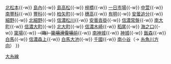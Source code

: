 {{鐵道路線
|模板名稱 = 大糸線 (JR東日本)
|名稱 = [[File:JR logo (east).svg|25px|東日本旅客鐵道|link=東日本旅客鐵道]] [[大糸線]]（松本－南小谷）
|代表色 = #9370db
|車站列表 = [[松本站|松本]]{{-w}} [[北松本站|北松本]]{{-w}} [[島內站 (日本)|島內]]{{-w}} [[島高松站|島高松]]{{-w}} [[梓橋站|梓橋]]{{-w}} [[一日市場站|一日市場]]{{-w}} [[中萱站|中萱]]{{-w}} [[南豐科站|南豐科]]{{-w}} [[豐科站|豐科]]{{-w}} [[柏矢町站|柏矢町]]{{-w}} [[穗高站|穗高]]{{-w}} [[有明站 (長野縣)|有明]]{{-w}} [[安曇追分站|安曇追分]]{{-w}} [[細野站|細野]]{{-w}} [[北細野站|北細野]]{{-w}} [[信濃松川站|信濃松川]]{{-w}} [[安曇沓掛站|安曇沓掛]]{{-w}} [[信濃常盤站|信濃常盤]]{{-w}} [[南大町站|南大町]]{{-w}} [[信濃大町站|信濃大町]]{{-w}} [[北大町站|北大町]]{{-w}} [[信濃木崎站|信濃木崎]]{{-w}} [[稻尾站|稻尾]]{{-w}} [[海之口站|海之口]]{{-w}} [[簗場站|簗場]]{{-w}} <del>（臨）[[簗場滑雪場前站|簗場滑雪場前]]</del>{{-w}} [[南神城站|南神城]]{{-w}} [[神城站|神城]]{{-w}} [[飯森站|飯森]]{{-w}} [[白馬站 (日本)|白馬]]{{-w}} [[信濃森上站|信濃森上]]{{-w}} [[白馬大池站|白馬大池]]{{-w}} [[千國站|千國]]{{-w}} [[南小谷站|南小谷]]（→ [[Template:大糸線 (JR西日本)|糸魚川方向]]）
}}<noinclude>
[[Category:東日本旅客鐵道路線模板|大糸線]]
</noinclude>